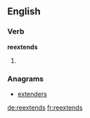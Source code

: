 ==English==

===Verb===
'''reextends'''

# {{en-third-person singular of|reextend}}

===Anagrams===
* [[extenders#English|extenders]]

[[de:reextends]]
[[fr:reextends]]